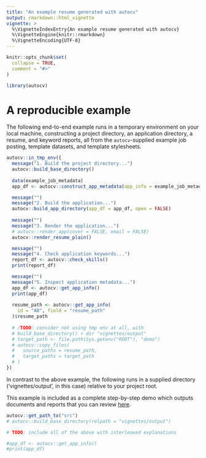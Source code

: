 ```yaml
---
title: "An example resume generated with autocv"
output: rmarkdown::html_vignette
vignette: >
  %\VignetteIndexEntry{An example resume generated with autocv}
  %\VignetteEngine{knitr::rmarkdown}
  %\VignetteEncoding{UTF-8}
---
```


```r
knitr::opts_chunk$set(
  collapse = TRUE,
  comment = "#>"
)
```

```r
library(autocv)
```

# A reproducible example

The following end-to-end example runs in a temporary environment on your
local machine, constructing a project directory, an application directory,
a resume, and keyword reports, all from the `autocv`-supplied
example job posting, template datasets, and template stylesheets.

```r
autocv::in_tmp_env({
  message("1. Build the project directory...")
  autocv::build_base_directory()
  
  data(example_job_metadata)
  app_df <- autocv::construct_app_metadata(app_info = example_job_metadata)

  message("")
  message("2. Build the application...")
  autocv::build_app_directory(app_df = app_df, open = FALSE)
  
  message("")
  message("3. Render the application...")
  # autocv::render_app(cover = FALSE, email = FALSE)
  autocv::render_resume_plain()

  message("")
  message("4. Check application keywords...")
  report_df <- autocv::check_skills()
  print(report_df)

  message("")
  message("5. Inspect application metadata...")
  app_df <- autocv::get_app_info()
  print(app_df)
  
  resume_path <- autocv::get_app_info(
    id = "AB", field = "resume_path"
  )$resume_path
  
  # /TODO: consider not using tmp env at all, with 
  # build_base_directory() + dir "vignettes/output"
  # target_path <- file.path(Sys.getenv("ROOT"), "demo")
  # autocv::copy_files(
  #   source_paths = resume_path,
  #   target_paths = target_path
  # )
})
```

In contrast to the above example, the following runs in a supplied directory
('vignettes/output', in this case) relative to your project root.

This example is included as a complete step-by-step demo which outputs
documents and reports that you can review [here]().

```r
autocv::get_path_to("src")
# autocv::build_base_directory(relpath = "vignettes/output")

# TODO: include all of the above with interleaved explanations

#app_df <- autocv::get_app_info()
#print(app_df)
```
